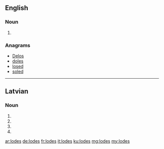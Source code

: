 {{also|lodēs}}
==English==

===Noun===
{{head|en|noun plural form}}

# {{plural of|lode|lang=en}}

===Anagrams===
* [[Delos#English|Delos]] 
* [[doles#English|doles]]
* [[losed#English|losed]]
* [[soled#English|soled]]

----

==Latvian==

===Noun===
{{head|lv|noun form|g=f}}

# {{lv-inflection of|lode|gen|s}}
# {{lv-inflection of|lode|nom|p}}
# {{lv-inflection of|lode|voc|p}}
# {{lv-inflection of|lode|acc|p}}

[[ar:lodes]]
[[de:lodes]]
[[fr:lodes]]
[[it:lodes]]
[[ku:lodes]]
[[mg:lodes]]
[[my:lodes]]